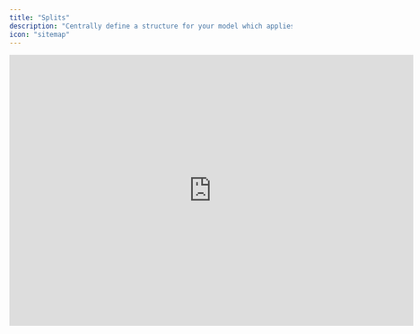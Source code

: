 ```yaml
---
title: "Splits"
description: "Centrally define a structure for your model which applies across dimensions or entities."
icon: "sitemap"
---
```


<iframe width="720" height="483" src="https://www.loom.com/embed/bc9fc9c008e54acabbfccdd5fd688286?sid=bc8b0ab9-c378-4516-a845-b0bc000fe9fc" frameborder="0" webkitallowfullscreen mozallowfullscreen allowfullscreen />

## Overview

You can create a system of templates combined with a consolidation to manage multiple entities or department budgets. As part of the configuration, you specify how to filter entity or dimension data.

## Basics

### Consolidation and templating

You can convert a tab into a Consolidation Template which is a system of templates combined with a consolidation. To do this, navigate to the tab settings and select *Split by...* from the action menu.

Select whether to filter by entities or dimension values when configuring your consolidation template. You are free to group dimension values as you see fit. Instances are spawned based on your filters and typically represent entities or departments.

Once you have applied a split, all structure is defined top-down, while actuals and forecasts are consolidated bottom-up.

#### Consolidation templates

Consolidation templates define the structure for instances. This includes adding, renaming, rearranging, or removing components. Formulas in calculations are considered structural elements and are also defined top-down in the consolidation template. Changes to the consolidation template sync across all instances.

At the same time, the consolidation template consolidates the values of all underlying instances. For this reason, actuals and forecasts are defined in the instances and cannot be edited top-down. In other words: you can't change cell values in the consolidation template.

#### Instances

While instances inherit the structure of the consolidation template. actuals and forecasts are defined in the instances and are automatically consolidated. This allows you to create and analyze separate forecasts for different parts of your business.

<Warning>
  Before applying a split, note that this action may lead to the deletion of forecasts:

  * When you split a tab, all pre-existing forecasts and manual entries are deleted, as they are now defined bottom-up in the instances.

  * If a new split leads to the deletion of an instance, all forecasts and manual entries in that instance will be deleted.
</Warning>

### Manual consolidation

If you wish to create extra consolidations, e.g., for a subset of entities or departments, you can create extra tabs and manually set up calculations to sum the values of different instances. In general, you have full modeling flexibility to create extra tabs with any summaries that you need.